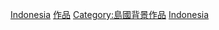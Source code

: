 [[Category:東南亞背景作品|Indonesia]]
[[Category:印尼文化|作品]]
[[Category:島國背景作品|Category:島國背景作品]]
[[Category:各國背景作品|Indonesia]]